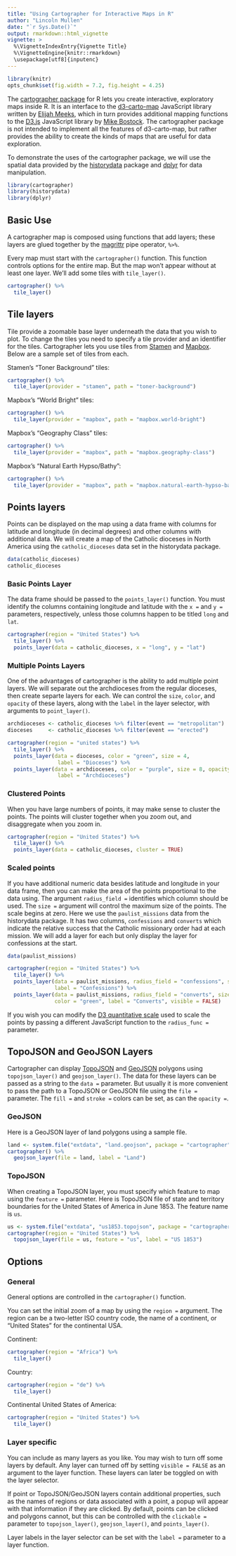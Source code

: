 ```yaml
---
title: "Using Cartographer for Interactive Maps in R"
author: "Lincoln Mullen"
date: "`r Sys.Date()`"
output: rmarkdown::html_vignette
vignette: >
  %\VignetteIndexEntry{Vignette Title}
  %\VignetteEngine{knitr::rmarkdown}
  \usepackage[utf8]{inputenc}
---
```


```r
library(knitr)
opts_chunk$set(fig.width = 7.2, fig.height = 4.25)
```

The [cartographer package](https://github.com/lmullen/cartographer) for R lets you create interactive, exploratory maps inside R. It is an interface to the [d3-carto-map](https://github.com/emeeks/d3-carto-map) JavaScript library written by [Elijah Meeks](https://twitter.com/elijah_meeks), which in turn provides additional mapping functions to the [D3.js](http://d3js.org/) JavaScript library by [Mike Bostock](http://bost.ocks.org/mike/). The cartographer package is not intended to implement all the features of d3-carto-map, but rather provides the ability to create the kinds of maps that are useful for data exploration.

To demonstrate the uses of the cartographer package, we will use the spatial data provided by the [historydata](https://github.com/ropensci/historydata) package and [dplyr](http://cran.rstudio.org/web/packages/dplyr/) for data manipulation.

```r
library(cartographer)
library(historydata)
library(dplyr)
```

## Basic Use

A cartographer map is composed using functions that add layers; these layers are glued together by the [magrittr](https://github.com/smbache/magrittr) pipe operator, `%>%`.

Every map must start with the `cartographer()` function. This function controls options for the entire map. But the map won't appear without at least one layer. We'll add some tiles with `tile_layer()`.

```r
cartographer() %>%
  tile_layer()
```

## Tile layers

Tile provide a zoomable base layer underneath the data that you wish to plot. To change the tiles you need to specify a tile provider and an identifier for the tiles. Cartographer lets you use tiles from [Stamen](http://maps.stamen.com/#toner/12/37.7706/-122.3782) and [Mapbox](http://a.tiles.mapbox.com/v3/mapbox/maps.html). Below are a sample set of tiles from each.

Stamen's "Toner Background" tiles:

```r
cartographer() %>%
  tile_layer(provider = "stamen", path = "toner-background")
```

Mapbox's "World Bright" tiles:

```r
cartographer() %>%
  tile_layer(provider = "mapbox", path = "mapbox.world-bright")
```

Mapbox's "Geography Class" tiles:

```r
cartographer() %>%
  tile_layer(provider = "mapbox", path = "mapbox.geography-class")
```

Mapbox's "Natural Earth Hypso/Bathy":

```r
cartographer() %>%
  tile_layer(provider = "mapbox", path = "mapbox.natural-earth-hypso-bathy")
```

## Points layers

Points can be displayed on the map using a data frame with columns for latitude and longitude (in decimal degrees) and other columns with additional data. We will create a map of the Catholic dioceses in North America using the `catholic_dioceses` data set in the historydata package.

```r
data(catholic_dioceses)
catholic_dioceses
```

### Basic Points Layer

The data frame should be passed to the `points_layer()` function. You must identify the columns containing longitude and latitude with the `x =` and `y =` parameters, respectively, unless those columns happen to be titled `long` and `lat`. 

```r
cartographer(region = "United States") %>%
  tile_layer() %>%
  points_layer(data = catholic_dioceses, x = "long", y = "lat")
```

### Multiple Points Layers

One of the advantages of cartographer is the ability to add multiple point layers. We will separate out the archdioceses from the regular dioceses, then create separte layers for each. We can control the `size`, `color`, and `opacity` of these layers, along with the `label` in the layer selector, with arguments to `point_layer()`.

```r
archdioceses <- catholic_dioceses %>% filter(event == "metropolitan")
dioceses     <- catholic_dioceses %>% filter(event == "erected")

cartographer(region = "united states") %>%
  tile_layer() %>%
  points_layer(data = dioceses, color = "green", size = 4,
                label = "Dioceses") %>%
  points_layer(data = archdioceses, color = "purple", size = 8, opacity = 1,
                label = "Archdioceses")
```

### Clustered Points

When you have large numbers of points, it may make sense to cluster the points. The points will cluster together when you zoom out, and disaggregate when you zoom in. 

```r
cartographer(region = "United States") %>%
  tile_layer() %>%
  points_layer(data = catholic_dioceses, cluster = TRUE)
```

### Scaled points

If you have additional numeric data besides latitude and longitude in your data frame, then you can make the area of the points proportional to the data using. The argument `radius_field =` identifies which column should be used. The `size =` argument will control the maximum size of the points. The scale begins at zero. Here we use the `paulist_missions` data from the historydata package. It has two columns, `confessions` and `converts` which indicate the relative success that the Catholic missionary order had at each mission. We will add a layer for each but only display the layer for confessions at the start.

```r
data(paulist_missions)

cartographer(region = "United States") %>%
  tile_layer() %>%
  points_layer(data = paulist_missions, radius_field = "confessions", size = 12,
               label = "Confessions") %>%
  points_layer(data = paulist_missions, radius_field = "converts", size = 12,
               color = "green", label = "Converts", visible = FALSE)
```

If you wish you can modify the [D3 quantitative scale](https://github.com/mbostock/d3/wiki/Quantitative-Scales) used to scale the points by passing a different JavaScript function to the `radius_func =` parameter.

## TopoJSON and GeoJSON Layers

Cartographer can display [TopoJSON](https://github.com/mbostock/topojson) and [GeoJSON](http://geojson.org/) polygons using `topojson_layer()` and `geojson_layer()`. The data for these layers can be passed as a string to the `data =` parameter. But usually it is more convenient to pass the path to a TopoJSON or GeoJSON file using the `file = ` parameter. The `fill =` and `stroke =` colors can be set, as can the `opacity =`.

### GeoJSON

Here is a GeoJSON layer of land polygons using a sample file.

```r
land <- system.file("extdata", "land.geojson", package = "cartographer")
cartographer() %>%
  geojson_layer(file = land, label = "Land")
```

### TopoJSON

When creating a TopoJSON layer, you must specify which feature to map using the `feature =` parameter. Here is TopoJSON file of state and territory boundaries for the United States of America in June 1853. The feature name is `us`.

```r
us <- system.file("extdata", "us1853.topojson", package = "cartographer")
cartographer(region = "United States") %>%
  topojson_layer(file = us, feature = "us", label = "US 1853")
```

## Options

### General

General options are controlled in the `cartographer()` function.

You can set the initial zoom of a map by using the `region =` argument. The region can be a two-letter ISO country code, the name of a continent, or "United States" for the continental USA.

Continent:

```r
cartographer(region = "Africa") %>%
  tile_layer()
```

Country:

```r
cartographer(region = "de") %>%
  tile_layer()
```

Continental United States of America:

```r
cartographer(region = "United States") %>%
  tile_layer()
```

### Layer specific

You can include as many layers as you like. You may wish to turn off some layers by default. Any layer can turned off by setting `visible = FALSE` as an argument to the layer function. These layers can later be toggled on with the layer selector.

If point or TopoJSON/GeoJSON layers contain additional properties, such as the names of regions or data associated with a point, a popup will appear with that information if they are clicked. By default, points can be clicked and polygons cannot, but this can be controlled with the `clickable =` parameter to `topojson_layer()`, `geojson_layer()`, and `points_layer()`.

Layer labels in the layer selector can be set with the `label =` parameter to a layer function.

